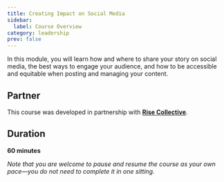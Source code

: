 ```yaml
---
title: Creating Impact on Social Media
sidebar:
  label: Course Overview
category: leadership
prev: false
---
```


In this module, you will learn how and where to share your story on social media, the best ways to engage your audience, and how to be accessible and equitable when posting and managing your content.

## Partner

This course was developed in partnership with **[Rise Collective](https://www.risecollective.us)**.

## Duration

**60 minutes**

_Note that you are welcome to pause and resume the course as your own pace—you do not need to complete it in one sitting._
